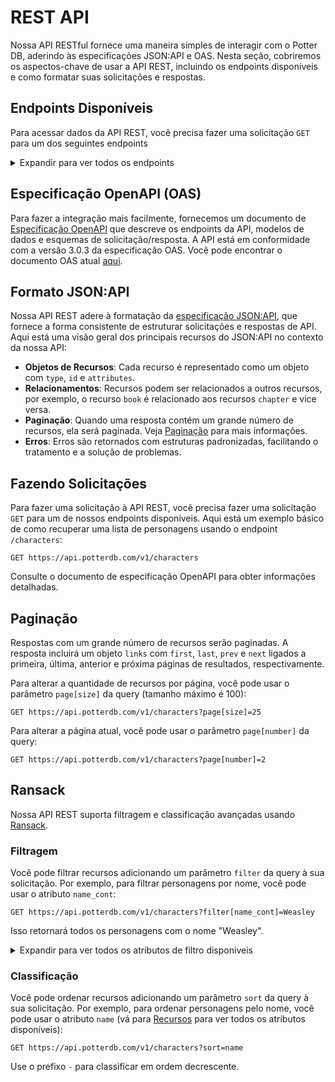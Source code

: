 # REST API

Nossa API RESTful fornece uma maneira simples de interagir com o Potter DB, aderindo às especificações JSON:API e OAS. Nesta seção, cobriremos os aspectos-chave de usar a API REST, incluindo os endpoints disponíveis e como formatar suas solicitações e respostas.

## Endpoints Disponíveis

Para acessar dados da API REST, você precisa fazer uma solicitação `GET` para um dos seguintes endpoints

<details>
<summary>Expandir para ver todos os endpoints</summary>

**Livros**
- `/v1/books`: Recupera uma lista de livros.
- `/v1/books/{id}`: Recupera um único livro pelo seu ID.
- `/v1/books/{book_id}/chapters`: Recupera uma lista de capítulos para um dado livro.
- `/v1/books/{book_id}/chapters/{id}`: Recupera um único capítulo de livro para um dado ID.

**Personagens**
- `/v1/characters`: Recupera uma lista de personagens.
- `/v1/characters/{id}`: Recupera um único personagem pelo seu ID.

**Filmes**
- `/v1/movies`: Recupera uma lista de filmes.
- `/v1/movies/{id}`: Recupera um único filme pelo seu ID.

**Poções**
- `/v1/potions`: Recupera uma lista de poções.
- `/v1/potions/{id}`: Recupera uma única poção pelo seu ID..

**Feitiços**
- `/v1/spells`: Recupera uma lista de feitiços.
- `/v1/spells/{id}`: Recupera um único feitiço pelo seu ID.

IDs devem ser fornecidos como UUIDs ou identificadores.

</details>

## Especificação OpenAPI (OAS)

Para fazer a integração mais facilmente, fornecemos um documento de [Especificação OpenAPI](https://openapis.org) que descreve os endpoints da API, modelos de dados e esquemas de solicitação/resposta.
A API está em conformidade com a versão 3.0.3 da especificação OAS.
Você pode encontrar o documento OAS atual [aqui](https://api.potterdb.com/v1/openapi.json).

## Formato JSON:API

Nossa API REST adere à formatação da [especificação JSON:API](https://jsonapi.org/), que fornece a forma consistente de estruturar solicitações e respostas de API. Aqui está uma visão geral dos principais recursos do JSON:API no contexto da nossa API:

- **Objetos de Recursos**: Cada recurso é representado como um objeto com `type`, `id` e `attributes`.
- **Relacionamentos**: Recursos podem ser relacionados a outros recursos, por exemplo, o recurso `book` é relacionado aos recursos `chapter` e vice versa.
- **Paginação**: Quando uma resposta contém um grande número de recursos, ela será paginada. Veja [Paginação](#pagination) para mais informações.
- **Erros**: Erros são retornados com estruturas padronizadas, facilitando o tratamento e a solução de problemas.

## Fazendo Solicitações

Para fazer uma solicitação à API REST, você precisa fazer uma solicitação `GET` para um de nossos endpoints disponíveis. Aqui está um exemplo básico de como recuperar uma lista de personagens usando o endpoint `/characters`:

```http
GET https://api.potterdb.com/v1/characters
```

Consulte o documento de especificação OpenAPI para obter informações detalhadas.

## Paginação

Respostas com um grande número de recursos serão paginadas. A resposta incluirá um objeto `links` com `first`, `last`, `prev` e `next` ligados a primeira, última, anterior e próxima páginas de resultados, respectivamente.

Para alterar a quantidade de recursos por página, você pode usar o parâmetro `page[size]` da query (tamanho máximo é 100):

```http
GET https://api.potterdb.com/v1/characters?page[size]=25
```

Para alterar a página atual, você pode usar o parâmetro `page[number]` da query:

```http
GET https://api.potterdb.com/v1/characters?page[number]=2
```

## Ransack

Nossa API REST suporta filtragem e classificação avançadas usando [Ransack](https://activerecord-hackery.github.io/ransack/).

### Filtragem

Você pode filtrar recursos adicionando um parâmetro `filter` da query à sua solicitação. Por exemplo, para filtrar personagens por nome, você pode usar o atributo `name_cont`:

```http
GET https://api.potterdb.com/v1/characters?filter[name_cont]=Weasley
```

Isso retornará todos os personagens com o nome "Weasley".

<details>
  <summary>Expandir para ver todos os atributos de filtro disponíveis</summary>
  - `eq`: igual
  - `eq_any`: igual a qualquer um
  - `eq_all`: equals a tudo
  - `not_eq`: não é igual a  
  - `not_eq_any`: não é igual a nenhum 
  - `not_eq_all`: não é igual a todos
  - `matches`: corresponde 
  - `matches_any`: corresponde a qualquer um 
  - `matches_all`: corresponde a todos
  - `does_not_match`: não corresponde
  - `does_not_match_any`: não corresponde a nenhum 
  - `does_not_match_all`: não corresponde a todos
  - `lt`: menor que
  - `lt_any`: menor que qualquer um 
  - `lt_all`: menor que todos
  - `lteq`: menor que ou igual a 
  - `lteq_any`: menor que ou igual a qualquer um 
  - `lteq_all`: menor que ou igual a todos
  - `gt`: maior que
  - `gt_any`: maior que qualquer um 
  - `gt_all`: maior que todos
  - `gteq`: maior que ou igual a
  - `gteq_any`: maior que ou igual a qualquer um  
  - `gteq_all`: maior que ou igual a todos
  - `in`: em
  - `in_any`: em qualquer 
  - `in_all`: em tudo
  - `not_in`: não em
  - `not_in_any`: não em qualquer 
  - `not_in_all`: não em tudo
  - `cont`: contém
  - `cont_any`: contém qualquer um 
  - `cont_all`: contém tudo
  - `not_cont`: não contém 
  - `not_cont_any`: não contém qualquer um
  - `not_cont_all`: não contém tudo
  - `start`: começa com
  - `start_any`: começa com qualquer um
  - `start_all`: começa com tudo
  - `not_start`: não começa com 
  - `not_start_any`: não começa com qualquer um 
  - `not_start_all`: não começa com tudo
  - `end`: termina com
  - `end_any`: termina com qualquer um 
  - `end_all`: termina com tudo
  - `not_end`: não termina com 
  - `not_end_any`: não termina com qualquer um 
  - `not_end_all`: não termina com tudo
  - `'true'`: verdadeiro
  - `'false'`: falso
  - `present`: presente 
  - `blank`: em branco
  - `'null'`: nulo
  - `not_null`: não é nulo
</details>

### Classificação

Você pode ordenar recursos adicionando um parâmetro `sort` da query à sua solicitação. Por exemplo, para ordenar personagens pelo nome, você pode usar o atributo `name` (vá para [Recursos](/resources) para ver todos os atributos disponíveis):

```http
GET https://api.potterdb.com/v1/characters?sort=name
```

Use o prefixo `-` para classificar em ordem decrescente.
